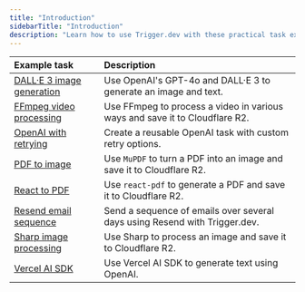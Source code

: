 ```yaml
---
title: "Introduction"
sidebarTitle: "Introduction"
description: "Learn how to use Trigger.dev with these practical task examples."
---
```


| Example task                                                  | Description                                                                 |
| :------------------------------------------------------------ | :-------------------------------------------------------------------------- |
| [DALL·E 3 image generation](/examples/dall-e3-generate-image) | Use OpenAI's GPT-4o and DALL·E 3 to generate an image and text.             |
| [FFmpeg video processing](/examples/ffmpeg-video-processing)  | Use FFmpeg to process a video in various ways and save it to Cloudflare R2. |
| [OpenAI with retrying](/examples/open-ai-with-retrying)       | Create a reusable OpenAI task with custom retry options.                    |
| [PDF to image](/examples/pdf-to-image)                        | Use `MuPDF` to turn a PDF into an image and save it to Cloudflare R2.       |
| [React to PDF](/examples/react-pdf)                           | Use `react-pdf` to generate a PDF and save it to Cloudflare R2.             |
| [Resend email sequence](/examples/resend-email-sequence)      | Send a sequence of emails over several days using Resend with Trigger.dev.  |
| [Sharp image processing](/examples/sharp-image-processing)    | Use Sharp to process an image and save it to Cloudflare R2.                 |
| [Vercel AI SDK](/examples/vercel-ai-sdk)                      | Use Vercel AI SDK to generate text using OpenAI.                            |
